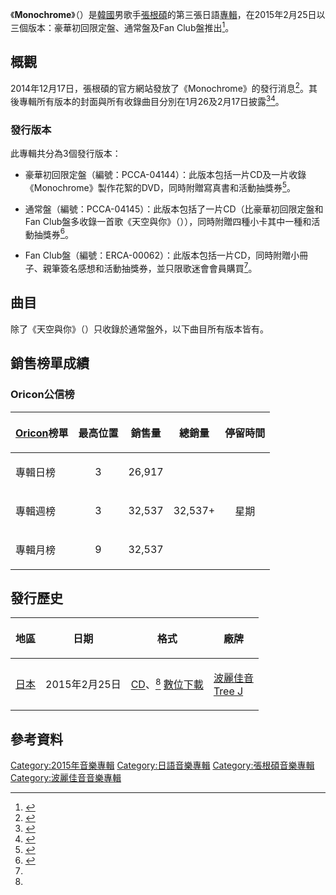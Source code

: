 {{Infobox album <!-- See Wikipedia:WikiProject Albums -->
| Name        = Monochrome<br>（{{lang|ja|モノクローム}}）
| Type        = 錄音室專輯
| Artist      = [[張根碩|張根碩]]
| Cover       = Jang Keun-suk Monochrome.jpg
| Border      = 
| Caption     = 通常盤封面
| Released    = {{Start date|2015|2|25}}
| Recorded    = 2015年
| Genre       = [[日語流行音樂|日語流行音樂]]
| Length      = 46:25
| Label       = [[波麗佳音|波麗佳音]]<br>[[Tree_J|Tree J]]
| Language    = [[日語|日語]]
| Producer    = [[崔哲豪|崔哲豪]]（{{lang|ko|최철호}}）（總監製）<br>[[徐賢日|徐賢日]]（{{lang|ko|서현일}}）（音樂監製）
| Chart position = * 日榜最高排名第3位<small>（[[Oricon公信榜|Oricon]]）</small>
* 週間最高排名第 位<small>（[[Oricon公信榜|Oricon]]）</small> 
| Last album  = [[Nature_Boy_(張根碩專輯)|Nature Boy]]<br>（2013年）
| This album  = '''Action'''<br>（2015年）
| Next album  = [[Voyage_(張根碩專輯)|Voyage]]<br>（2017年）
}}

《'''Monochrome'''》（{{lang-ja|'''モノクローム'''}}）是[[韓國|韓國]]男歌手[[張根碩|張根碩]]的第三張日語[[專輯|專輯]]，在2015年2月25日以三個版本：豪華初回限定盤、通常盤及Fan Club盤推出<ref>{{cite web|title=チャン・グンソクの世界観が満載！ニューアルバムを全曲視聴できるクロスフェード映像公開（動画）|url=http://japanese.kpopstarz.com/articles/27767/20150218/jang-geun-suk-new-album.htm|website=kpopstarz|date=2015-02-18|accessdate=2015-02-27|language=ja|archive-date=2017-08-15|archive-url=https://web.archive.org/web/20170815180654/http://japanese.kpopstarz.com/articles/27767/20150218/jang-geun-suk-new-album.htm|dead-url=no}}</ref>。

==概觀==
2014年12月17日，張根碩的官方網站發放了《Monochrome》的發行消息<ref name="inf">{{cite web|title=3rdアルバムが2015年2月25日に発売決定！|url=http://www.jang-keunsuk.jp/notice/2014/12/17180000.html|date=2015-02-27|accessdate=2014-12-17|language=ja|archive-url=https://web.archive.org/web/20141225220736/http://www.jang-keunsuk.jp/notice/2014/12/17180000.html|archive-date=2014-12-25|dead-url=yes}}</ref>。其後專輯所有版本的封面與所有收錄曲目分別在1月26及2月17日披露<ref name="pic">{{cite web|title=チャン・グンソク、3rdアルバムのジャケット写真公開！|url=http://www.jang-keunsuk.jp/notice/2015/01/26191854.html|date=2015-01-26|accessdate=2015-02-27|language=ja|archive-url=https://web.archive.org/web/20150227173954/http://www.jang-keunsuk.jp/notice/2015/01/26191854.html|archive-date=2015-02-27|dead-url=yes}}</ref><ref name="list">{{cite web|title=「モノクローム」全曲試聴クロスフェードが公開！|url=http://www.jang-keunsuk.jp/notice/2015/01/26191854.html|date=2015-02-17|accessdate=2015-02-27|language=ja|archive-url=https://web.archive.org/web/20150227173954/http://www.jang-keunsuk.jp/notice/2015/01/26191854.html|archive-date=2015-02-27|dead-url=yes}}</ref>。

===發行版本===
此專輯共分為3個發行版本：

*豪華初回限定盤（編號：PCCA-04144）：此版本包括一片CD及一片收錄《Monochrome》製作花絮的DVD，同時附贈寫真書和活動抽獎券<ref name="spd">{{cite web|url=http://www.amazon.co.jp/dp/B00R42FBEM|title=Amazon.co.jp: チャン・グンソク : モノクローム 豪華初回限定盤(CD+DVD+フォトブック)(DVD付) - 音楽|date=|work=|publisher=[[amazon|amazon]]|accessdate=2015-02-11|language=ja|archive-date=2019-10-18|archive-url=https://web.archive.org/web/20191018141622/https://www.amazon.co.jp/dp/B00R42FBEM|dead-url=no}}</ref>。

*通常盤（編號：PCCA-04145）：此版本包括了一片CD（比豪華初回限定盤和Fan Club盤多收錄一首歌《天空與你》（{{lang-ja|空と君と}}）），同時附贈四種小卡其中一種和活動抽獎券<ref name="regular">{{cite web|url=http://www.oricon.co.jp/prof/403223/products/1107623/1/|title=モノクローム｜チャン・グンソク｜ORICON STYLE|date=|work=|publisher=[[oricon|oricon]]|accessdate=2015-02-27|language=ja|archive-date=2015-09-24|archive-url=https://web.archive.org/web/20150924180239/http://www.oricon.co.jp/prof/403223/products/1107623/1/|dead-url=no}}</ref>。

*Fan Club盤（編號：ERCA-00062）：此版本包括一片CD，同時附贈小冊子、親筆簽名感想和活動抽獎券，並只限歌迷會會員購買<ref name="inf"/>。

==曲目==
除了《天空與你》（{{lang-ja|空と君と}}）只收錄於通常盤外，以下曲目所有版本皆有。
{{tracklist
| collapsed       = no
| headline        = 曲目<ref name="list"/>
| total_length    = 46:25

| title1          = 如同白雪
| note1           = {{lang|ja|淡い雪のように}}
| music1          = [[崔哲豪|崔哲豪]]（{{lang|ko|최철호}}）<br>[[徐賢日|徐賢日]]（{{lang|ko|서현일}}）
| lyrics1         = [[昆真由美|昆真由美]]
| arranger1       = 徐賢日<br>[[梁光一|梁光一]]（{{lang|ko|양광일}}）
| length1         = 3:58

| title2          = 不響的鬧鐘
| note2           = {{lang|ja|鳴らない目覚まし時計}}
| music2          = 崔哲豪<br>徐賢日
| lyrics2         = {{link-ja|加藤哉子|加藤哉子}}
| arranger2       = 徐賢日<br>[[金裕燦|金裕燦]]（{{lang|ko|김유찬}}）
| length2         = 3:48

| title3          = 黎明之前
| note3           = {{lang|ja|夜明け前}}
| music3          = 崔哲豪<br>徐賢日
| lyrics3         = [[H.U.B.|H.U.B.]]
| arranger3       = 徐賢日<br>梁光一
| length3         = 3:37

| title4          = 陽光背後
| note4           = {{lang|ja|ひだまり}}
| music4          = 崔哲豪<br>徐賢日
| lyrics4         = [[Satomi|Satomi]]
| arranger4       = 徐賢日<br>梁光一
| length4         = 4:28

| title5          = 天空與你
| note5           = {{lang|ja|空と君と}}
| music5          = 崔哲豪<br>[[金範洙|金範洙]]（{{lang|ko|김범수}}）
| lyrics5         = {{link-ja|MEG.ME|MEG.ME}}
| arranger5       = 金範洙
| length5         = 5:13

| title6          = 公路賽
| note6           = {{lang|ja|ロードレース}}
| music6          = 崔哲豪<br>[[曹永勳|曹永勳]]（{{lang|ko|조영훈}}）
| lyrics6         = 加藤哉子
| arranger6       = 曹永勳
| length6         = 3:20

| title7          = 在一把傘下
| note7           = {{lang|ja|一つ傘の下}}
| music7          = 崔哲豪<br>曹永勳
| lyrics7         = [[小川智之|小川智之]]
| arranger7       = 曹永勳
| length7         = 4:43

| title8          = 風
| note8           = {{lang|ja|風}}
| music8          = 崔哲豪<br>徐賢日
| lyrics8         = Satomi
| arranger8       = 徐賢日<br>[[孫昇憲|孫昇憲]]（{{lang|ko|손승헌}}）
| length8         = 4:43

| title9          = 朝陽光的方向
| note9           = {{lang|ja|陽の射す方へ}}
| music9          = 崔哲豪<br>徐賢日
| lyrics9         = {{link-ja|源井和仁|源井和仁}}
| arranger9       = 徐賢日<br>金裕燦
| length9         = 3:50

| title10         = 當春天
| note10          = {{lang|ja|春になれば}}
| music10         = 崔哲豪<br>徐賢日
| lyrics10        = 小川智之
| arranger10      = 徐賢日<br>金裕燦
| length10        = 4:26

| title11         = 讓我們回家
| note11          = {{lang|ja|家に帰ろう}}
| music11         = 崔哲豪<br>曹永勳
| lyrics11        = [[Luna|Luna]]
| arranger11      = 曹永勳
| length11        = 4:16

}}
{{tracklist
| collapsed       = yes
| headline        = DVD<small>（豪華初回限定盤）：</small><ref name="spd"/>

| title1          = 專輯製作花絮

}}

==銷售榜單成績==
===Oricon公信榜===
{| class="wikitable" style="width:500px;"
|-
! style="text-align:center;"|[[Oricon|Oricon]]榜單
! style="text-align:center;"|最高位置
! style="text-align:center;"|銷售量
! style="text-align:center;"|總銷量
! style="text-align:center;"|停留時間
|-
|align="left"|專輯日榜
| style="text-align:center;"| 3
| style="text-align:center;" rowspan="1"| 26,917
| style="text-align:center;" rowspan="3"| 32,537+
| style="text-align:center;" rowspan="3"| 星期
|-
|align="left"|專輯週榜
| style="text-align:center;"| 3
| style="text-align:center;"| 32,537
|-
|align="left"|專輯月榜
| style="text-align:center;"| 9
| style="text-align:center;"| 32,537
|}

==發行歷史==
{| class="wikitable plainrowheaders"
|-
! scope="col"| 地區 !! 日期 !! 格式 !! 廠牌
|-
! scope="row"| [[日本|日本]]
| 2015年2月25日
| [[CD|CD]]、<ref name=list /> [[數位音樂下載|數位下載]]
| [[波麗佳音|波麗佳音]]<br>[[Tree_J|Tree J]]
|}

==參考資料==
{{reflist}}

[[Category:2015年音樂專輯|Category:2015年音樂專輯]]
[[Category:日語音樂專輯|Category:日語音樂專輯]]
[[Category:張根碩音樂專輯|Category:張根碩音樂專輯]]
[[Category:波麗佳音音樂專輯|Category:波麗佳音音樂專輯]]